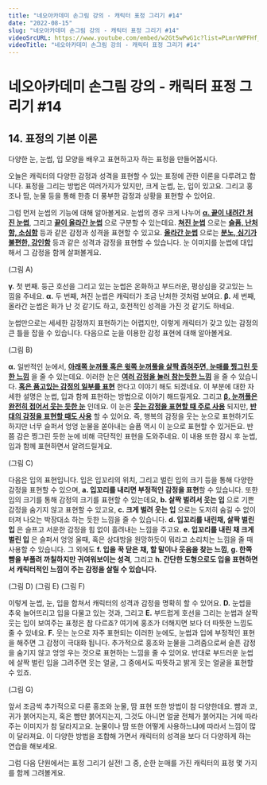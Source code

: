 ```yaml
---
title: "네오아카데미 손그림 강의 - 캐릭터 표정 그리기 #14"
date: "2022-08-15"
slug: "네오아카데미 손그림 강의 - 캐릭터 표정 그리기 #14"
videoSrcURL: https://www.youtube.com/embed/w2Gt5wPwG1c?list=PLmrVWPFHf_oG1Im06PQ7hAGe8cLjRr_b5
videoTitle: "네오아카데미 손그림 강의 - 캐릭터 표정 그리기 #14"
---
```


# 네오아카데미 손그림 강의 - 캐릭터 표정 그리기 #14

## 14. 표정의 기본 이론
다양한 눈, 눈썹, 입 모양을 배우고 표현하고자 하는 표정을 만들어봅시다.

오늘은 캐릭터의 다양한 감정과 성격을 표현할 수 있는 표정에 관한 이론을 다루려고 합니다.
표정을 그리는 방법은 여러가지가 있지만, 크게 눈썹, 눈, 입이 있고요. 그리고 홍조나 땀, 눈물 등을 통해 한층 더 풍부한 감정과 상황을 표현할 수 있어요.

그럼 먼저 눈썹의 기능에 대해 알아볼게요.
눈썹의 경우 크게 나누어 **<u>α. 끝이 내려간 처진 눈썹</u>**, 그리고 **<u>끝이 올라간 눈썹</u>** 으로 구분할 수 있는데요. **<u>쳐진 눈썹</u>** 으로는 **<u>슬픔, 난처함, 소심함</u>** 등과 같은 감정과 성격을 표현할 수 있고요. **<u>올라간 눈썹</u>** 으로는 **<u>분노, 심기가 불편한, 강인함</u>** 등과 같은 성격과 감정을 표현할 수 있습니다. 눈 이미지를 눈썹에 대입해서 그 감정을 함께 살펴볼게요.

(그림 A)

**γ.** 첫 번째. 둥근 호선을 그리고 있는 눈썹은 온화하고 부드러운, 평상심을 갖고있는 느낌을 주네요.
**α.** 두 번째, 쳐진 눈썹은 캐릭터가 조금 난처한 것처럼 보여요.
**β.** 세 번째, 올라간 눈썹은 화가 난 것 같기도 하고, 호전적인 성격을 가진 것 같기도 하네요.

눈썹만으로는 세세한 감정까지 표현하기는 어렵지만, 이렇게 캐릭터가 갖고 있는 감정의 큰 틀을 잡을 수 있습니다. 다음으로 눈을 이용한 감정 표현에 대해 알아볼게요.

(그림 B)

**α.** 일반적인 눈에서, **<u>아래쪽 눈꺼풀 혹은 윗쪽 눈꺼풀을 살짝 좁혀주면, 눈매를 찡그린 듯한 느낌</u>** 을 줄 수 있는데요. 이러한 눈은 **<u>여러 감정을 눌러 참는듯한 느낌</u>** 을 줄 수 있습니다. **<u>혹은 품고있는 감정의 일부를 표현</u>** 한다고 이야기 해도 되겠네요. 이 부분에 대한 자세한 설명은 눈썹, 입과 함께 표현하는 방법으로 이야기 해드릴게요. 
그리고 **<u>β. 눈꺼풀은 완전히 접어서 웃는 듯한 눈</u>** 인데요. 이 눈은 **<u>웃는 감정을 표현할 때 주로 사용</u>** 되지만, **<u>반대의 감정을 표현할 때도 사용</u>** 할 수 있어요.
즉, 행복의 감정을 웃는 눈으로 표현하기도 하지만 너무 슬퍼서 엉엉 눈물을 쏟아내는 슬픔 역시 이 눈으로 표현할 수 있거든요. 반쯤 감은 찡그린 듯한 눈에 비해 극단적인 표현을 도와주네요. 이 내용 또한 잠시 후 눈썹, 입과 함께 표현하면서 알려드릴게요.

(그림 C)

다음은 입의 표현입니다.
입은 입꼬리의 위치, 그리고 벌린 입의 크기 등을 통해 다양한 감정을 표현할 수 있으며, **a. 입꼬리를 내리면 부정적인 감정을 표현**할 수 있습니다. 또한 입의 크기를 통해 감정의 크기를 표현할 수 있는데요, **b. 살짝 벌려서 웃는 입** 으로 기쁜 감정을 숨기지 않고 표현할 수 있고요, **c. 크게 벌려 웃는 입** 으로는 도저히 숨길 수 없이 터져 나오는 박장대소 하는 듯한 느낌을 줄 수 있습니다. **d. 입꼬리를 내린채, 살짝 벌린 입** 은 슬프고 서운한 감정을 힘 없이 흘려내는 느낌을 주고요. **e. 입꼬리를 내린 채 크게 벌린 입** 은 슬퍼서 엉엉 울때, 혹은 상대방을 원망하듯이 뭐라고 소리치는 느낌을 줄 때 사용할 수 있습니다. 그 외에도 **f. 입을 꾹 닫은 채, 할 말이나 웃음을 찾는 느낌**, **g. 한쪽 뺨을 부풀려 까칠하지만 귀여워보이는 성격**, 그리고 **h. 간단한 도형으로도 입을 표현하면서 캐릭터적인 느낌이 주는 감정을 살릴 수 있습니다.**

(그림 D) (그림 E) (그림 F)

이렇게 눈썹, 눈, 입을 합쳐서 캐릭터의 성격과 감정을 명확히 할 수 있어요.
**D.** 눈썹을 추욱 늘어뜨리고 입을 다물고 있는 것과, 그리고 **E.** 부드럽게 호선을 그리는 눈썹과 살짝 웃는 입이 보여주는 표정은 참 다르죠? 여기에 홍조가 더해지면 보다 더 따뜻한 느낌도 줄 수 있네요.
**F.** 웃는 눈으로 자주 표현되는 이러한 눈에도, 눈썹과 입에 부정적인 표현을 해주면 그 감정이 극대화 됩니다. 추가적으로 홍조와 눈물을 그려줌으로써 슬픈 감정을 숨기지 않고 엉엉 우는 것으로 표현하는 느낌을 줄 수 있어요. 반대로 부드러운 눈썹에 살짝 벌린 입을 그려주면 웃는 얼굴, 그 중에서도 따뜻하고 밝게 웃는 얼굴을 표현할 수 있죠.

(그림 G)

앞서 조금씩 추가적으로 다룬 홍조와 눈물, 땀 표현 또한 방법이 참 다양한데요.
뺨과 코, 귀가 붉어지는지, 혹은 뺨만 붉어지는지, 그것도 아니면 얼굴 전체가 붉어지는 거에 따라 주는 이미지가 참 달라지고요. 눈물이나 땀 또한 어떻게 사용하느냐에 따라서 느낌이 많이 달라져요. 이 다양한 방법을 조합해 가면서 캐릭터의 성격을 보다 더 다양하게 하는 연습을 해보세요.

그럼 다음 단원에서는 표정 그리기 실전! 그 중, 순한 눈매를 가진 캐릭터의 표정 몇 가지를 함께 그려볼게요.

